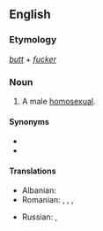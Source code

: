 ==English==

===Etymology===
''[[butt]]'' + ''[[fucker]]''

===Noun===
{{en-noun}}

# {{vulgar|pejorative}} A male [[homosexual]].

====Synonyms====
* {{l|en|faggot}}
* {{l|en|cocksucker}}

====Translations====
{{trans-top|buttfucker}}
* Albanian: {{t-|sq|bythëqirë|m}}
* Romanian: {{t-|ro|poponar}}, {{t-|ro|curist}}, {{t-|ro|găozar}}, {{t-|ro|fundaș}}
{{trans-mid}}
* Russian: {{t-|ru|жопоёб|m|tr=žopojób|sc=Cyrl}}, {{t-|ru|жопник|m|tr=žópnik|sc=Cyrl}}
{{trans-bottom}}